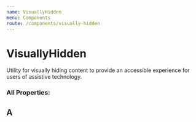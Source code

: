 ```yaml
---
name: VisuallyHidden
menu: Components
route: /components/visually-hidden
---
```



# VisuallyHidden

Utility for visually hiding content to provide an accessible experience for users of assistive technology.

### All Properties:

<Props of={VisuallyHidden} />

## A
